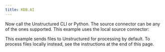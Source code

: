 ```yaml
---
title: KDB.AI
---
```



<NewDocument />


<SharedKDBAI />

Now call the Unstructured CLI or Python. The source connector can be any of the ones supported. This example uses the local source connector:

This example sends files to Unstructured for processing by default. To process files locally instead, see the instructions at the end of this page.


<CodeGroup>
  <KDBAIAPISh />
  <KDBAIAPIPyV2 />
</CodeGroup>


<SharedPartitionByAPIOSS/>